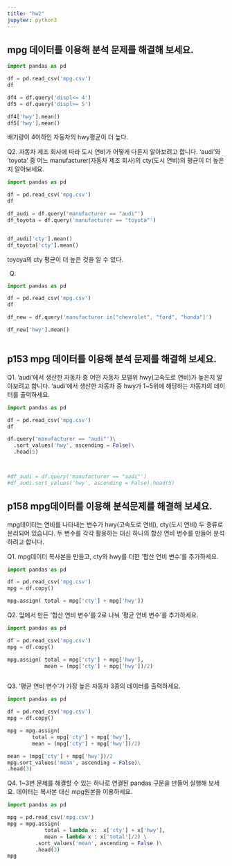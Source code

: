 ```yaml
---
title: "hw2"
jupyter: python3
---
```


## mpg 데이터를 이용해 분석 문제를 해결해 보세요.


```python
import pandas as pd

df = pd.read_csv('mpg.csv')
df

df4 = df.query('displ<= 4')
df5 = df.query('displ>= 5')

df4['hwy'].mean()
df5['hwy'].mean()


```

배기량이 4이하인 자동차의 hwy평균이 더 높다.



Q2. 자동차 제조 회사에 따라 도시 연비가 어떻게 다른지 알아보려고 합니다. 'audi'와 'toyota' 중 어느 manufacturer(자동차 제조 회사)의 cty(도시 연비)의 평균이 더 높은지 알아보세요.

```python

import pandas as pd

df = pd.read_csv('mpg.csv')
df

df_audi = df.query('manufacturer == "audi"')
df_toyota = df.query('manufacturer == "toyota"')


df_audi['cty'].mean()
df_toyota['cty'].mean()

```
toyoya의 cty 평균이 더 높은 것을 알 수 있다.

Q.
```python

import pandas as pd

df = pd.read_csv('mpg.csv')
df

df_new = df.query('manufacturer in["chevrolet", "ford", "honda"]')

df_new['hwy'].mean()



```

## p153 mpg 데이터를 이용해 분석 문제를 해결해 보세요.

Q1. 'audi'에서 생산한 자동차 중 어떤 자동차 모델위 hwy(고속도로 연비)가 높은지 알아보려고 합니다. 'audi'에서 생산한 자동차 중 hwy가 1~5위에 해당하는 자동차의 데이터를 출력하세요.


```python
import pandas as pd

df = pd.read_csv('mpg.csv')
df

df.query('manufacturer == "audi"')\
  .sort_values('hwy', ascending = False)\
  .head(5)



#df_audi = df.query('manufacturer == "audi"')
#df_audi.sort_values('hwy', ascending = False).head(5)


```

## p158 mpg데이터를 이용해 분석문제를 해결해 보세요.
mpg데이터는 연비를 나타내는 변수가 hwy(고속도로 연비), cty(도시 연비) 두 종류로 분리되어 있습니다. 두 변수를 각각 활용하는 대신 하나의 합산 연비 변수를 만들어 분석하려고 합니다. 

Q1. mpg데이터 복사본을 만들고, cty와 hwy를 더한 '합산 연비 변수'를 추가하세요.

```python

import pandas as pd

df = pd.read_csv('mpg.csv')
mpg = df.copy()

mpg.assign( total = mpg['cty'] + mpg['hwy'])


```
Q2. 앞에서 만든 '합산 연비 변수'를 2로 나눠 '평균 연비 변수'를 추가하세요.

```python

import pandas as pd

df = pd.read_csv('mpg.csv')
mpg = df.copy()

mpg.assign( total = mpg['cty'] + mpg['hwy'],
            mean = (mpg['cty'] + mpg['hwy'])/2)



```
Q3. '평균 연비 변수'가 가장 높은 자동차 3종의 데이터를 출력하세요.

```python

import pandas as pd

df = pd.read_csv('mpg.csv')
mpg = df.copy()

mpg = mpg.assign(
        total = mpg['cty'] + mpg['hwy'],
        mean = (mpg['cty'] + mpg['hwy'])/2)

mean = (mpg['cty'] + mpg['hwy'])/2
mpg.sort_values('mean', ascending = False)\
.head(3)


```

Q4. 1~3번 문제를 해결할 수 있는 하나로 연결된 pandas 구문을 만들어 실행해 보세요. 데이터는 복사본 대신 mpg원본을 이용하세요.

```python
import pandas as pd

mpg = pd.read_csv('mpg.csv')
mpg = mpg.assign(
            total = lambda x:  x['cty'] + x['hwy'],
            mean = lambda x : x['total']/2) \
         .sort_values('mean', ascending = False )\
         .head(3)
mpg


```

